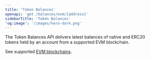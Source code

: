 ```yaml
---
title: 'Token Balances'
openapi: 'get /balances/evm/{address}'
sidebarTitle: 'Token Balances'
'og:image': '/images/hero-dark.png'
---
```


The Token Balances API delivers latest balances of native and ERC20 tokens held by an account from a supported EVM blockchain.

See supported [EVM blockchains](https://pinax.network/en/chain).
